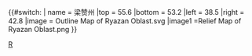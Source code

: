 {{#switch:{{{1}}}
| name   = 梁赞州
|top    = 55.6
|bottom = 53.2
|left   = 38.5
|right  = 42.8
|image  = Outline Map of Ryazan Oblast.svg
|image1  =Relief Map of Ryazan Oblast.png
}}<noinclude>{{Location map/Info}}
[[Category:俄羅斯聯邦主體地理位置圖模板|R]]
</noinclude>